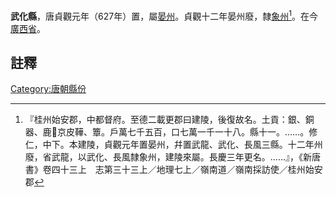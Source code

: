 '''武化縣'''，唐貞觀元年（627年）置，屬[[晏州_(貞觀)|晏州]]。貞觀十二年晏州廢，隸[[象州|象州]]<ref>『桂州始安郡，中都督府。至德二載更郡曰建陵，後復故名。土貢：銀、銅器、鹿京皮鞾、簟。戶萬七千五百，口七萬一千一十八。縣十一。……。修仁，中下。本建陵，貞觀元年置晏州，幷置武龍、武化、長風三縣。十二年州廢，省武龍，以武化、長風隸象州，建陵來屬。長慶三年更名。……』，《新唐書》卷四十三上　志第三十三上／地理七上／嶺南道／嶺南採訪使／桂州始安郡</ref>。在今[[廣西省|廣西省]]。

==註釋==
{{reflist}}
{{行政區劃小作品}}
[[Category:唐朝縣份|Category:唐朝縣份]]